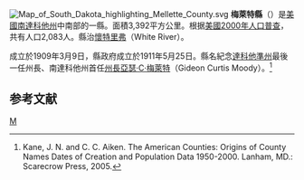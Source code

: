 {{noteTA
|T=zh-hans:梅莱特县 (南达科他州);zh-hk:梅萊特縣 (南達科他州);zh-tw:梅萊特郡 (南達科他州);
}}
[[File:Map_of_South_Dakota_highlighting_Mellette_County.svg|right]]
'''梅萊特縣'''（{{lang-en|Mellette County}}）是[[美國|美國]][[南達科他州|南達科他州]]中南部的一縣。面積3,392平方公里。根据[[美國2000年人口普查|美國2000年人口普查]]，共有人口2,083人。縣治[[懷特里弗_(南達科他州)|懷特里弗]]（White River）。

成立於1909年3月9日，縣政府成立於1911年5月25日。縣名紀念[[達科他準州|達科他準州]]最後一任州長、南達科他州首任[[南達科他州州長|州長]][[亞瑟·C·梅萊特|亞瑟·C·梅萊特]]（Gideon Curtis Moody）。<ref>Kane, J. N. and C. C. Aiken. The American Counties: Origins of County Names Dates of Creation and Population Data 1950-2000. Lanham, MD.: Scarecrow Press, 2005.</ref>

== 参考文献 ==
<div class="references-small">
<references />
</div>

[[Category:南達科他州行政區劃|M]]